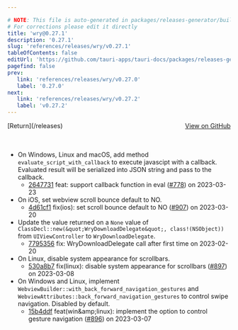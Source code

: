 ```yaml
---

# NOTE: This file is auto-generated in packages/releases-generator/build.ts
# For corrections please edit it directly
title: 'wry@0.27.1'
description: '0.27.1'
slug: 'references/releases/wry/v0.27.1'
tableOfContents: false
editUrl: 'https://github.com/tauri-apps/tauri-docs/packages/releases-generator/build.ts'
pagefind: false
prev:
   link: 'references/releases/wry/v0.27.0'
   label: '0.27.0'
next:
   link: 'references/releases/wry/v0.27.2'
   label: 'v0.27.2'
---
```


<div style="margin-bottom:3rem; display: flex; justify-content: space-between; align-items: center"><span>[Return](/releases)</span><span><a href="https://github.com/tauri-apps/wry/releases/tag/wry-v0.27.1">View on GitHub</a></span></div>

- On Windows, Linux and macOS, add method `evaluate_script_with_callback` to execute javascipt with a callback.
  Evaluated result will be serialized into JSON string and pass to the callback.
  - [2647731](https://github.com/tauri-apps/wry/commit/2647731c1f084565895a5306fa6465ee6cd271c2) feat: support callback function in eval ([#778](https://github.com/tauri-apps/wry/pull/778)) on 2023-03-23
- On iOS, set webview scroll bounce default to NO.
  - [4d61cf1](https://github.com/tauri-apps/wry/commit/4d61cf122dc0e5b2cef818e0fd491dbd0fd47621) fix(ios): set scroll bounce default to NO ([#907](https://github.com/tauri-apps/wry/pull/907)) on 2023-03-20
- Update the value returned on a `None` value of `ClassDecl::new(&quot;WryDownloadDelegate&quot;, class!(NSObject))`
  from `UIViewController` to `WryDownloadDelegate`.
  - [7795356](https://github.com/tauri-apps/wry/commit/7795356a45b1bd015fad0e9973fc5af58c8c339b) fix: WryDownloadDelegate call after first time on 2023-02-20
- On Linux, disable system appearance for scrollbars.
  - [530a8b7](https://github.com/tauri-apps/wry/commit/530a8b73766dc54736ae6de9528683b27430eaa6) fix(linux): disable system appearance for scrollbars ([#897](https://github.com/tauri-apps/wry/pull/897)) on 2023-03-08
- On Windows and Linux, implement `WebviewBuilder::with_back_forward_navigation_gestures` and `WebviewAttributes::back_forward_navigation_gestures` to control swipe navigation. Disabled by default.
  - [15b4ddf](https://github.com/tauri-apps/wry/commit/15b4ddf7698cf04b90ffcc3164ccb7b62daf6ed0) feat(win\&amp;linux): implement the option to control gesture navigation ([#896](https://github.com/tauri-apps/wry/pull/896)) on 2023-03-07

